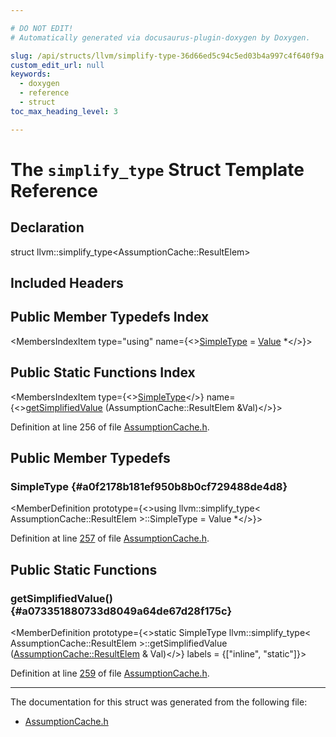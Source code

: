 ```yaml
---

# DO NOT EDIT!
# Automatically generated via docusaurus-plugin-doxygen by Doxygen.

slug: /api/structs/llvm/simplify-type-36d66ed5c94c5ed03b4a997c4f640f9a
custom_edit_url: null
keywords:
  - doxygen
  - reference
  - struct
toc_max_heading_level: 3

---
```





# The `simplify_type` Struct Template Reference

<DoxygenPage pluginConfig={pluginConfig}>



## Declaration

<CodeBlock>struct llvm::simplify_type&lt;AssumptionCache::ResultElem&gt;</CodeBlock>

## Included Headers

<IncludesList>
<IncludesListItem
  filePath="llvm/Analysis/AssumptionCache.h"
  permalink="/docs/api/files/include/include/llvm/include/llvm/analysis/assumptioncache-h"
  isLocal="true" />
</IncludesList>

## Public Member Typedefs Index

<MembersIndex>

<MembersIndexItem
  type="using"
  name={<><a href="#a0f2178b181ef950b8b0cf729488de4d8">SimpleType</a> = <a href="/docs/api/classes/llvm/value">Value</a> &#42;</>}>
</MembersIndexItem>

</MembersIndex>

## Public Static Functions Index

<MembersIndex>

<MembersIndexItem
  type={<><a href="#a0f2178b181ef950b8b0cf729488de4d8">SimpleType</a></>}
  name={<><a href="#a073351880733d8049a64de67d28f175c">getSimplifiedValue</a> (AssumptionCache::ResultElem &amp;Val)</>}>
</MembersIndexItem>

</MembersIndex>


Definition at line 256 of file <a href="/docs/api/files/include/include/llvm/include/llvm/analysis/assumptioncache-h">AssumptionCache.h</a>.

<SectionDefinition>

## Public Member Typedefs

### SimpleType {#a0f2178b181ef950b8b0cf729488de4d8}

<MemberDefinition
  prototype={<>using llvm::simplify&#95;type&lt; AssumptionCache::ResultElem &gt;::SimpleType =  Value &#42;</>}>

Definition at line <a href="/docs/api/files/include/include/llvm/include/llvm/analysis/assumptioncache-h/#l00257">257</a> of file <a href="/docs/api/files/include/include/llvm/include/llvm/analysis/assumptioncache-h">AssumptionCache.h</a>.
</MemberDefinition>

</SectionDefinition>

<SectionDefinition>

## Public Static Functions

### getSimplifiedValue() {#a073351880733d8049a64de67d28f175c}

<MemberDefinition
  prototype={<>static SimpleType llvm::simplify&#95;type&lt; AssumptionCache::ResultElem &gt;::getSimplifiedValue (<a href="/docs/api/structs/llvm/assumptioncache/resultelem">AssumptionCache::ResultElem</a> &amp; Val)</>}
  labels = {["inline", "static"]}>

Definition at line <a href="/docs/api/files/include/include/llvm/include/llvm/analysis/assumptioncache-h/#l00259">259</a> of file <a href="/docs/api/files/include/include/llvm/include/llvm/analysis/assumptioncache-h">AssumptionCache.h</a>.
</MemberDefinition>

</SectionDefinition>

<hr/>

The documentation for this struct was generated from the following file:

<ul>
<li><a href="/docs/api/files/include/include/llvm/include/llvm/analysis/assumptioncache-h">AssumptionCache.h</a></li>
</ul>

</DoxygenPage>
